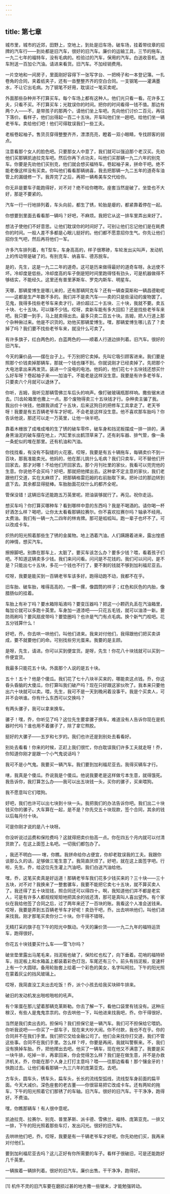 ```yaml
---
---
---
```

title: 第七章
---




城市里，城市的近郊，田野上，空地上，到处是旧车场，破车场，挂着带纹章的招牌的汽车行——到处都是旧汽车，很好的旧汽车。廉价的运输工具，三节的拖车。一九二七年的福特车，没有毛病的。检验过的汽车，保用的汽车。白送收音机。连车附送一百加仑汽油。请进来看货。旧汽车。不加经销费用。

一片空地和一间房子，里面刚好容得下一张写字台、一把椅子和一本登记簿。一扎卷角的合同，夹着纸夹子，还有一沓整整齐齐的空白合同。一支钢笔——灌满墨水，不让它出毛病。为了钢笔不好用，耽误过一笔买卖呢。

外面那些杂种并不打算买车。每个车场上都有这种人。他们光只看一看。花许多工夫，只看不买。不打算买车；光耽误你的时间。把你的时间看得一钱不值。那边有两个人——不，是带孩子的那两个。请他们坐上车吧。先向他们讨价二百元，再往下落价。看样子，他们出得起一百二十五块。开车叫他们坐一趟吧。给他们坐一辆老爷车。卖给他们吧！他们可得耽误我们一些工夫。

老板卷起袖子。售货员穿得整整齐齐，漂漂亮亮，瞪着一双小眼睛，专找顾客的弱点。

注意看那个女人的脸色吧。只要那女人中意了，我们就可以强迫那个老汉买。先劝他们买那辆凯迪拉克车吧。然后你再下点功夫，叫他们买那辆一九二六年的别克车。你要是先劝他们买别克，他们就会想买福特车。卷起袖子来，拼命干吧。绝不能老像这样没有买卖。你叫他们看看那辆纳喜，我去把那辆一九二五年的道奇车油管上的漏缝修一下。我弄完了之后，再把一辆希美车交代给你。

你无非是要车子能跑得好，对不对？绝不给你瞎吹。座套当然是破了。坐垫也不大好，那是不要紧的。

汽车一行一行地排列着，车头向前，都生了锈，轮胎是瘪的，都紧靠着停在一起。

你想要到里面去看看那一辆吗？好吧，不麻烦。我把它从这一排车里弄出来好了。

想法子使他们不好意思。让他们耽误你的时间好了。可别让他们忘记他们是在耗费你的时间。一般人差不多都是心眼儿挺好的。他们都不愿意招你生气。你先让他们招你生气吧，然后再将他们一军。

许多汽车排列着，有T型车，车身高高的，样子很寒碜，车轮发出尖叫声，发动机上的传动带是破了的。有别克车、纳喜车、德苏脱车。

是的，先生，这是一九二二年的道奇。这可是历来做得最好的道奇车呀。永远使不坏。冷却度是低些。冷却度高的车子倒是短时间里跑得怪有劲头，可是机器做得不够结实，不能经久。这里还有普里茅斯车、罗克内斯车、明星车。

天哪，那辆爱博生是哪儿来的，还有那辆阿克车？还有一辆查莫斯和一辆昌德勒呢——这都是生产年数不多的。我们并不是卖汽车——卖的只是些滚动的废物罢了。见鬼，我得多找些老爷车来卖才行。进价超过二十五块、三十块，我就不要。卖五十块、七十五块。可以赚不少钱。哎呀，卖新车能有多大回扣？还是找些老爷车来吧。我只要一到手，马上就卖得出去。最多只卖二百五十块。吉姆，把人行道上那个杂种揪过来。他是不识货的。劝他买那辆爱博生。嘿，那辆爱博生哪儿去了？卖掉了吗？我们要不找些老爷车来，就没什么可卖了。

有许多旗子，红白两色的，白蓝两色的——顺着人行道边排列着。旧汽车。很好的旧汽车。

今天的廉价品——摆在台子上。千万别把它卖掉。先叫它吸引顾客进来。我们要是照那个价钱卖掉那辆车，那就一个钱也赚不到。你就说刚才已经卖掉了。先把那个大电池拿出来再发货。装进一个没电的电池。他妈的，他们花七十五块钱还想买什么好车呀？卷起袖子来——加油干。不能老是这样没生意。我要是有许多老爷车，只要卖六个月就可以退休了。

你听，吉姆，我听见那辆雪佛兰车后头的响声。像打破玻璃瓶那样响。撒些锯末进去。[1]齿轮箱里也撒上一点。那个废物得卖三十五块钱才行。杂种卖主骗了我。我出价十块钱，他跟我讲成了十五块，后来这狗日的把修车工具拿走了。老天爷呀！我要是有五百辆老爷车才好呢。不会老是这样没生意。他不喜欢那车胎吗？你告诉他说，那还可以走一万英里，让他一块半吧。

靠着木栅放了成堆成堆的生了锈的破车零件，破车身和挡泥板摆成一排一排的，满身黑油泥的破车摆在地上，汽缸里长出鹤顶草来了。还有刹车器、排气管，像一条一条蛇似的堆在那里。还有机油和汽油。

你找找看，有没有不裂缝的火花塞。哎呀，我要是有五十辆拖车，每辆卖价不到一百块，那我准能卖光。他妈的，他在那儿挑什么毛病？我们只卖车，可不替他们开回家去。那才对哪！不给他们开回家去。那个月刊社里的家伙，我看可以兜兜他的生意。你说他不会买吗？好吧，那就把他撵出去。这种拿不定主意的家伙，我们老跟他打交道，实在太麻烦了。把那辆格雷厄姆的右前胎取下来。把补过的那边转到底下去。其余都显得挺棒。车胎胎面花纹什么的都齐全呢。

管保没错！这辆旧车还能跑五万英里呢。把油装够就行了。再见。祝你走运。

想买车吗？你打算买哪种车？看到哪样中意的东西吗？我是不喝酒的。请你喝一杯好酒怎么样？喝吧，让你太太看看那辆拉赛尔。你不喜欢拉赛尔吗？轴承不经用。太费油。我们有一辆一九二四年的林肯牌。那可是呱呱叫。跑一辈子也坏不了。可以改成卡车。

炽热的阳光照着那些生了锈的金属物。地上洒着汽油。人们蹒跚着进来，露出惶惑的神情，想买汽车。

擦擦脚吧。别靠在那车上，太脏了。要买车该怎么办？要多少钱？喂，看着孩子们吧。不知道这辆卖多少钱。我们来问问看。问问是不花钱的。我们可以问问，是不是？只能出七十五块，多花一个钱也不行了，要不剩的钱就不够到加利福尼亚去。

哎呀，我要是能买到一百辆老爷车该多好。跑得动跑不动，我都不在乎。

旧车胎、破车胎，堆得高高的，一摞一摞，像圆筒的样子；红色和灰色的内胎，像腊肠似的挂着。

车胎上有补丁吗？要水箱除垢液吗？要变压器吗？把这一小颗药丸丢在汽油箱里，每加仑就可以多跑十英里。车身加一道漆吧——只花五毛钱，就可以油漆一新。要防雨刷吗？要风扇皮带吗？要垫圈吗？也许是气门有点毛病。换个新气门栓吧。花五分钱算什么！

好吧，乔。你去哄一哄他们，叫他们进来。我来对付他们，我得跟他们把买卖讲成，要不就要他们的命。可别找些穷光蛋来。我要的是主顾。

是呀，先生，请进。你可以买到便宜货。是呀，先生！你花八十块钱就可以买到一件便宜货。

我最多只能花五十块。外面那个人说的是五十块。

五十！五十？他是个傻瓜。我们花了七十八块半买来的，哪能卖这点钱。乔，你这昏头昏脑的大傻瓜，你打算叫我们破产吗？现在只好跟这家伙吹了。我本来只要他出六十块就可以卖。喂，先生，我可不是一天到晚闲着没事干。我是个买卖人，可并不会哄谁。你有什么东西可以交换吗？

有两头骡子，我可以拿来换车。

骡子！嘿，乔，你听见了吗？这位先生要拿骡子换车。难道没有人告诉你现在是机器时代吗？谁也用不着骡子了，除了拿它熬胶。

挺好的大骡子——五岁和七岁的。我们也许还是到别处去看看好。

别处去看看！你来的时候，正赶上我们很忙，你白耽误我们许多工夫就走呀！乔，你知道你刚才是跟一个小气鬼说话吗？

我可不是小气鬼。我要买一辆汽车。我们要到加利福尼亚去。我得买辆车才行。

嗐，我真是个傻瓜。乔说我是个傻瓜。他说我要老是这样做亏本生意，就得饿死。我告诉你，我打算怎么办——我可以出五块钱一头，买你的骡子，买来喂狗。

我不愿意叫它们喂狗。

好吧，我们也许可以出七块到十块一头。我把我们的办法告诉你吧。我们出二十块钱买你的骡子。大车算在一起，是不是？你先交五十块现款，签个合同，其余的钱以后每月付十块。

可是你刚才说的是八十块呀。

你没听说过运费和保险费吗？这就得把卖价抬高一点。你在四五个月内就可以付清货款了。在这上面签上名吧。一切我们都包办了。

，我还不明白—— 嗐，你瞧。我拼命给你占便宜，你却老耽误我的工夫。我跟你谈那么久的话，足够做三笔生意了。我简直厌烦了。好吧，就在这上面签字吧。行啦，先生。乔，给这位先生灌上汽油吧。我们白送汽油给他。

嘿，乔，这笔买卖真是好运道！那辆老爷车我们花多少钱买来的？三十块——三十五块，对不对？我换来了一整套骡车，我要不能把它卖七十五块，就不算买卖人了。我还得了五十块现钱，照合同还可以得四十。啊，我知道他们并不都是老实人，可是有许多人都规规矩矩地把其余的钱还清，那可是真叫人喜出望外。有个家伙在我给他签了合同之后，过了两年来还了一百块的账。我看这个人准会送钱来。哎呀，我要是弄到五百辆老爷车才好呢！卖劲干吧，乔。出去哄哄他们，叫他们进来找我。刚才那笔买卖你分二十块。你干得不错呀。

无精打采的旗子在下午的阳光中飘动。今天的廉价货——一九二九年的福特运货车，跑得很好。

你花五十块钱要买什么车——雪飞尔吗？

破坐垫里露出马尾毛来，挡泥板也破了，保险杠也松了，向下垂着。花哨的福特轿车，挡泥板上和水箱盖上都装着彩色灯泡，车尾还有三个。前头有挡泥板，变速杆上有一个大圆球。备用轮胎套上绘着一个彩色的美女，名字叫柯拉。下午的阳光照在蒙着灰尘的挡风玻璃上。

哎呀，我简直没工夫出去吃饭！乔，派个小孩去给我买块碎牛排来。

破旧的发动机发出啪啦啪啦的吼声。

有个笨蛋在那儿望着那辆克莱斯勒。你去了解一下，看他口袋里有钱没有。这种庄稼汉，有些人是鬼鬼祟祟的。你去哄他一下，叫他进来找我吧，乔。你干得很好。

当然是我们卖出去的。担保吗？我们担保它是一辆汽车。我们可不担保给它喂奶。你听我说吧——你买了一部车子，现在来大吵大闹。你不付款，我也不在乎。你的合同并不在我们手里。我们把它交给金融公司了。他们会来找你打交道，我们不管这些事。合同不在我们手里。怎么样？哼，你要是再闹，我就叫警察来。不，我们没有换掉车胎。乔，把他撵出去吧。他买了一辆车，现在他又不满意了。我要是买一块牛排，吃掉一半，再拿回来，你会觉得怎么样？我们是在做生意，并不是办救济机关。乔，你能在那个人身上打打主意吗？喂——往那边看看！那个镶金牙的！快跑过去。让他们看看那辆一九三六年的庞第亚克。去吧。

方车头，圆车头，锈车头，扁车头，长长的流线型弧线，流线型车身前面的扁平面。今天大减价。深色座套的老古董——你很容易把它改成卡车。还有两轮的拖车，下午的阳光照着它们那锈了的车轴。旧汽车。很好的旧汽车。干干净净，跑得好。不费油。

嘿，你瞧那辆车！有人很中意呢。

凯迪拉克、拉赛尔、别克、普里茅斯、派卡德、雪佛兰、福特、庞第亚克。一排又一排，下午的阳光照着那些车灯，发出闪光。很好的旧汽车。

去哄哄他们吧，乔。哎呀，我要是有一千辆老爷车才好呢。你先劝他们买，我再来对付他们。

要到加利福尼亚去吗？这儿正好有你所需要的车子。看样子很破旧，可是还能跑好几千英里。

一辆挨着一辆排列着。很好的旧汽车。廉价出售。干干净净，跑得好。



* * *



[1] 机件不灵的旧汽车要在磨损过甚的地方撒一些锯末，才能勉强转动。